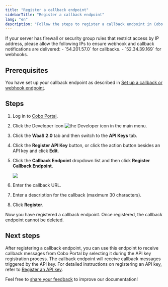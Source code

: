 ```yaml
---
title: "Register a callback endpoint"
sidebarTitle: "Register a callback endpoint"
lang: "en"
description: "Follow the steps to register a callback endpoint in Cobo Portal for receiving alerts and notifications."
---
```


<Note>
If your server has firewall or security group rules that restrict access by IP address, please allow the following IPs to ensure webhook and callback notifications are delivered:
- `54.201.57.0` for callbacks.
- `52.34.39.169` for webhooks.
</Note>

## Prerequisites
You have set up your callback endpoint as described in [Set up a callback or webhook endpoint](https://www.cobo.com/developers/v2/guides/webhooks-callbacks/set-up-endpoint).

## Steps

1. Log in to [Cobo Portal](https://portal.cobo.com/login).
2. Click the Developer icon <img src="/en/images/common/icon_developer.svg" className="icon" alt="the Developer icon" /> in the main menu.
3. Click the **WaaS 2.0** tab and then switch to the **API Keys** tab.
4. Click the **Register API Key** button, or click the action button besides an API key and click **Edit**.
5. Click the **Callback Endpoint** dropdown list and then click **Register Callback Endpoint**.

    <img src="/en/images/developer-console/register_callback_endpoint.png" className="screenshot_modal"/>
    
6. Enter the callback URL.
7. Enter a description for the callback (maximum 30 characters).
8. Click **Register**.

Now you have registered a callback endpoint. Once registered, the callback endpoint cannot be deleted.

## Next steps

After registering a callback endpoint, you can use this endpoint to receive callback messages from Cobo Portal by selecting it during the API key registration process. The callback endpoint will receive callback messages triggered by the API key. For detailed instructions on registering an API key, refer to [Register an API key](/en/portal/developer-console/create-api-key).

<Tip>Feel free to [share your feedback](https://forms.zohopublic.com/cobo/form/DocumentFeedbackForm/formperma/QvLOhxJv1_JMsJ-1dleZ8Itb_7rzN-LtgvsDdxosoVI?referrername=manuals) to improve our documentation!</Tip>